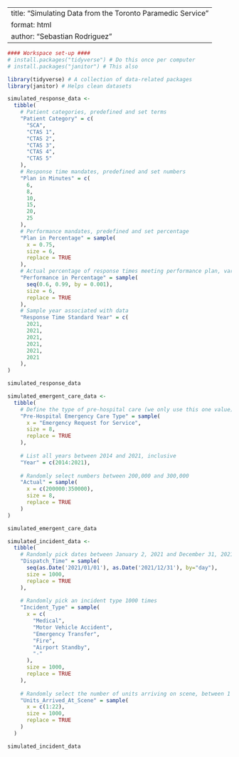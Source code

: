 <!--
#### Preamble ####
# Purpose: Read in data from the Toronto Paramedic Service
# Prerequisites: Need to know where to get Toronto Paramedic Services data
# Author: Sebastian Rodriguez
# Email: me@srod.ca
# Date: 3 February 2023
# GitHub: https://github.com/seb646/toronto-paramedic-responses
-->
---
title: "Simulating Data from the Toronto Paramedic Service"
format: html
author: "Sebastian Rodriguez"
---
```r
#### Workspace set-up ####
# install.packages("tidyverse") # Do this once per computer
# install.packages("janitor") # This also

library(tidyverse) # A collection of data-related packages
library(janitor) # Helps clean datasets
```

```r
simulated_response_data <-
  tibble(
    # Patient categories, predefined and set terms
    "Patient Category" = c(
      "SCA", 
      "CTAS 1",
      "CTAS 2",
      "CTAS 3",
      "CTAS 4",
      "CTAS 5"
    ),
    # Response time mandates, predefined and set numbers
    "Plan in Minutes" = c(
      6, 
      8,
      10,
      15,
      20,
      25
    ),
    # Performance mandates, predefined and set percentage
    "Plan in Percentage" = sample(
      x = 0.75,
      size = 6,
      replace = TRUE
    ),
    # Actual percentage of response times meeting performance plan, varying between 60% and 99%
    "Performance in Percentage" = sample(
      seq(0.6, 0.99, by = 0.001),
      size = 6,
      replace = TRUE
    ),
    # Sample year associated with data
    "Response Time Standard Year" = c(
      2021, 
      2021,
      2021,
      2021,
      2021,
      2021
    ),
)

simulated_response_data
```

```r
simulated_emergent_care_data <-
  tibble(
    # Define the type of pre-hospital care (we only use this one value)
    "Pre-Hospital Emergency Care Type" = sample(
      x = "Emergency Request for Service",
      size = 8,
      replace = TRUE
    ),
    
    # List all years between 2014 and 2021, inclusive
    "Year" = c(2014:2021),
    
    # Randomly select numbers between 200,000 and 300,000
    "Actual" = sample(
      x = c(200000:350000),
      size = 8,
      replace = TRUE
    )
)

simulated_emergent_care_data
```

```r
simulated_incident_data <-
  tibble(
    # Randomly pick dates between January 2, 2021 and December 31, 2021
    "Dispatch_Time" = sample(
      seq(as.Date('2021/01/01'), as.Date('2021/12/31'), by="day"), 
      size = 1000,
      replace = TRUE
    ),
    
    # Randomly pick an incident type 1000 times
    "Incident_Type" = sample(
      x = c(
        "Medical",
        "Motor Vehicle Accident",
        "Emergency Transfer",
        "Fire",
        "Airport Standby",
        "-"
      ),
      size = 1000,
      replace = TRUE
    ),
    
    # Randomly select the number of units arriving on scene, between 1 and 22
    "Units_Arrived_At_Scene" = sample(
      x = c(1:22),
      size = 1000,
      replace = TRUE
    )
  )

simulated_incident_data
```